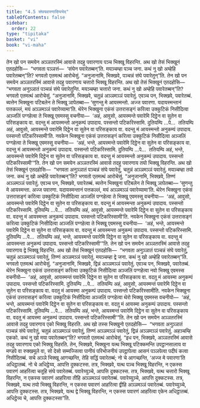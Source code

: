 ```yaml
---
title: "4.5 संघपवारणादिप्पभेद"
tableOfContents: false
sidebar:
  order: 22
type: "tipitaka"
basket: "vi"
book: "vi-maha"
---
```



<DynamicBreadcrumb />

<Division number="215" book="vi-maha">

<Paragraph number="973" book="vi-maha">
तेन खो पन समयेन अञ्ञतरस्मिं आवासे तदहु पवारणाय पञ्च भिक्खू विहरन्ति. अथ खो तेसं भिक्खूनं एतदहोसि—  “भगवता पञ्ञत्तं—  ‘संघेन पवारेतब्बन्’ति. मयञ्चम्हा पञ्च जना. कथं नु खो अम्हेहि पवारेतब्बन्”ति? भगवतो एतमत्थं आरोचेसुं. “अनुजानामि, भिक्खवे, पञ्चन्नं संघे पवारेतुन्”ति.
</Paragraph>

</Division>
<Division number="216" book="vi-maha">

<Paragraph number="974" book="vi-maha">
तेन खो पन समयेन अञ्ञतरस्मिं आवासे तदहु पवारणाय चत्तारो भिक्खू विहरन्ति. अथ खो तेसं भिक्खूनं एतदहोसि—  “भगवता अनुञ्ञातं पञ्चन्नं संघे पवारेतुन्ति. मयञ्चम्हा चत्तारो जना. कथं नु खो अम्हेहि पवारेतब्बन्”ति? भगवतो एतमत्थं आरोचेसुं. “अनुजानामि, भिक्खवे, चतुन्नं अञ्ञमञ्ञं पवारेतुं. एवञ्च पन, भिक्खवे, पवारेतब्बं. ब्यत्तेन भिक्खुना पटिबलेन ते भिक्खू ञापेतब्बा—
</Paragraph>

<Paragraph number="975" book="vi-maha">
‘सुणन्तु मे आयस्मन्तो. अज्ज पवारणा. यदायस्मन्तानं पत्तकल्लं, मयं अञ्ञमञ्ञं पवारेय्यामा’ति.
</Paragraph>

<Paragraph number="976" book="vi-maha">
थेरेन भिक्खुना एकंसं उत्तरासङ्गं करित्वा उक्कुटिकं निसीदित्वा अञ्जलिं पग्गहेत्वा ते भिक्खू एवमस्सु वचनीया—  ‘अहं, आवुसो, आयस्मन्ते पवारेमि दिट्ठेन वा सुतेन वा परिसङ्काय वा. वदन्तु मं आयस्मन्तो अनुकम्पं उपादाय. पस्सन्तो पटिकरिस्सामि. दुतियम्पि …पे…  ततियम्पि अहं, आवुसो, आयस्मन्ते पवारेमि दिट्ठेन वा सुतेन वा परिसङ्काय वा. वदन्तु मं आयस्मन्तो अनुकम्पं उपादाय. पस्सन्तो पटिकरिस्सामी’ति.
</Paragraph>

<Paragraph number="977" book="vi-maha">
नवकेन भिक्खुना एकंसं उत्तरासङ्गं करित्वा उक्कुटिकं निसीदित्वा अञ्जलिं पग्गहेत्वा ते भिक्खू एवमस्सु वचनीया—  ‘अहं, भन्ते, आयस्मन्ते पवारेमि दिट्ठेन वा सुतेन वा परिसङ्काय वा. वदन्तु मं आयस्मन्तो अनुकम्पं उपादाय. पस्सन्तो पटिकरिस्सामि. दुतियम्पि …पे…  ततियम्पि अहं, भन्ते, आयस्मन्ते पवारेमि दिट्ठेन वा सुतेन वा परिसङ्काय वा. वदन्तु मं आयस्मन्तो अनुकम्पं उपादाय. पस्सन्तो पटिकरिस्सामी’”ति.
</Paragraph>

<Paragraph number="978" book="vi-maha">
तेन खो पन समयेन अञ्ञतरस्मिं आवासे तदहु पवारणाय तयो भिक्खू विहरन्ति. अथ खो तेसं भिक्खूनं एतदहोसि—  “भगवता अनुञ्ञातं पञ्चन्नं संघे पवारेतुं, चतुन्नं अञ्ञमञ्ञं पवारेतुं. मयञ्चम्हा तयो जना. कथं नु खो अम्हेहि पवारेतब्बन्”ति? भगवतो एतमत्थं आरोचेसुं. “अनुजानामि, भिक्खवे, तिण्णं अञ्ञमञ्ञं पवारेतुं. एवञ्च पन, भिक्खवे, पवारेतब्बं. ब्यत्तेन भिक्खुना पटिबलेन ते भिक्खू ञापेतब्बा—
</Paragraph>

<Paragraph number="979" book="vi-maha">
‘सुणन्तु मे आयस्मन्ता. अज्ज पवारणा. यदायस्मन्तानं पत्तकल्लं, मयं अञ्ञमञ्ञं पवारेय्यामा’ति.
</Paragraph>

<Paragraph number="980" book="vi-maha">
थेरेन भिक्खुना एकंसं उत्तरासङ्गं करित्वा उक्कुटिकं निसीदित्वा अञ्जलिं पग्गहेत्वा ते भिक्खू एवमस्सु वचनीया—  ‘अहं, आवुसो, आयस्मन्ते पवारेमि दिट्ठेन वा सुतेन वा परिसङ्काय वा. वदन्तु मं आयस्मन्ता अनुकम्पं उपादाय. पस्सन्तो पटिकरिस्सामि. दुतियम्पि …पे…  ततियम्पि अहं, आवुसो, आयस्मन्ते पवारेमि दिट्ठेन वा सुतेन वा परिसङ्काय वा. वदन्तु मं आयस्मन्ता अनुकम्पं उपादाय. पस्सन्तो पटिकरिस्सामी’ति.
</Paragraph>

<Paragraph number="981" book="vi-maha">
नवकेन भिक्खुना एकंसं उत्तरासङ्गं करित्वा उक्कुटिकं निसीदित्वा अञ्जलिं पग्गहेत्वा ते भिक्खू एवमस्सु वचनीया—  ‘अहं, भन्ते, आयस्मन्ते पवारेमि दिट्ठेन वा सुतेन वा परिसङ्काय वा. वदन्तु मं आयस्मन्ता अनुकम्पं उपादाय. पस्सन्तो पटिकरिस्सामि. दुतियम्पि …पे…  ततियम्पि अहं, भन्ते, आयस्मन्ते पवारेमि दिट्ठेन वा सुतेन वा परिसङ्काय वा. वदन्तु मं आयस्मन्ता अनुकम्पं उपादाय. पस्सन्तो पटिकरिस्सामी’”ति.
</Paragraph>

</Division>
<Division number="217" book="vi-maha">

<Paragraph number="982" book="vi-maha">
तेन खो पन समयेन अञ्ञतरस्मिं आवासे तदहु पवारणाय द्वे भिक्खू विहरन्ति. अथ खो तेसं भिक्खूनं एतदहोसि—  “भगवता अनुञ्ञातं पञ्चन्नं संघे पवारेतुं, चतुन्नं अञ्ञमञ्ञं पवारेतुं, तिण्णं अञ्ञमञ्ञं पवारेतुं. मयञ्चम्हा द्वे जना. कथं नु खो अम्हेहि पवारेतब्बन्”ति. भगवतो एतमत्थं आरोचेसुं. “अनुजानामि, भिक्खवे, द्विन्नं अञ्ञमञ्ञं पवारेतुं. एवञ्च पन, भिक्खवे, पवारेतब्बं. थेरेन भिक्खुना एकंसं उत्तरासङ्गं करित्वा उक्कुटिकं निसीदित्वा अञ्जलिं पग्गहेत्वा नवो भिक्खु एवमस्स वचनीयो—  ‘अहं, आवुसो, आयस्मन्तं पवारेमि दिट्ठेन वा सुतेन वा परिसङ्काय वा. वदतु मं आयस्मा अनुकम्पं उपादाय. पस्सन्तो पटिकरिस्सामि. दुतियम्पि …पे…  ततियम्पि अहं, आवुसो, आयस्मन्तं पवारेमि दिट्ठेन वा सुतेन वा परिसङ्काय वा. वदतु मं आयस्मा अनुकम्पं उपादाय. पस्सन्तो पटिकरिस्सामीति.
</Paragraph>

<Paragraph number="983" book="vi-maha">
नवकेन भिक्खुना एकंसं उत्तरासङ्गं करित्वा उक्कुटिकं निसीदित्वा अञ्जलिं पग्गहेत्वा थेरो भिक्खु एवमस्स वचनीयो—  ‘अहं, भन्ते, आयस्मन्तं पवारेमि दिट्ठेन वा सुतेन वा परिसङ्काय वा. वदतु मं आयस्मा अनुकम्पं उपादाय. पस्सन्तो पटिकरिस्सामि. दुतियम्पि …पे…  ततियम्पि अहं, भन्ते, आयस्मन्तं पवारेमि दिट्ठेन वा सुतेन वा परिसङ्काय वा. वदतु मं आयस्मा अनुकम्पं उपादाय. पस्सन्तो पटिकरिस्सामी’”ति.
</Paragraph>

</Division>
<Division number="218" book="vi-maha">

<Paragraph number="984" book="vi-maha">
तेन खो पन समयेन अञ्ञतरस्मिं आवासे तदहु पवारणाय एको भिक्खु विहरति. अथ खो तस्स भिक्खुनो एतदहोसि—  “भगवता अनुञ्ञातं पञ्चन्नं संघे पवारेतुं, चतुन्नं अञ्ञमञ्ञं पवारेतुं, तिण्णं अञ्ञमञ्ञं पवारेतुं, द्विन्नं अञ्ञमञ्ञं पवारेतुं. अहञ्चम्हि एकको. कथं नु खो मया पवारेतब्बन्”ति? भगवतो एतमत्थं आरोचेसुं.
</Paragraph>

<Paragraph number="985" book="vi-maha">
“इध पन, भिक्खवे, अञ्ञतरस्मिं आवासे तदहु पवारणाय एको भिक्खु विहरति. तेन, भिक्खवे, भिक्खुना यत्थ भिक्खू पटिक्कमन्ति उपट्ठानसालाय वा मण्डपे वा रुक्खमूले वा, सो देसो सम्मज्जित्वा पानीयं परिभोजनीयं उपट्ठापेत्वा आसनं पञ्ञपेत्वा पदीपं कत्वा निसीदितब्बं. सचे अञ्ञे भिक्खू आगच्छन्ति, तेहि सद्धिं पवारेतब्बं; नो चे आगच्छन्ति, ‘अज्ज मे पवारणा’ति अधिट्ठातब्बं. नो चे अधिट्ठेय्य, आपत्ति दुक्कटस्स.
</Paragraph>

<Paragraph number="986" book="vi-maha">
तत्र, भिक्खवे, यत्थ पञ्च भिक्खू विहरन्ति, न एकस्स पवारणं आहरित्वा चतूहि संघे पवारेतब्बं. पवारेय्युञ्चे, आपत्ति दुक्कटस्स. तत्र, भिक्खवे, यत्थ चत्तारो भिक्खू विहरन्ति, न एकस्स पवारणं आहरित्वा तीहि अञ्ञमञ्ञं पवारेतब्बं. पवारेय्युञ्चे, आपत्ति दुक्कटस्स. तत्र, भिक्खवे, यत्थ तयो भिक्खू विहरन्ति, न एकस्स पवारणं आहरित्वा द्वीहि अञ्ञमञ्ञं पवारेतब्बं. पवारेय्युञ्चे, आपत्ति दुक्कटस्स. तत्र, भिक्खवे, यत्थ द्वे भिक्खू विहरन्ति, न एकस्स पवारणं आहरित्वा एकेन अधिट्ठातब्बं. अधिट्ठेय्य चे, आपत्ति दुक्कटस्सा”ति.
</Paragraph>
</Division>